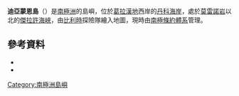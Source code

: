 {{Coord|64|2|S|61|17|W|source:GNIS|display=title}}

'''迪亞蒙恩島'''（{{lang-en|Diamonen Island}}）是[[南極洲|南極洲]]的島嶼，位於[[葛拉漢地|葛拉漢地]]西岸的[[丹科海岸|丹科海岸]]，處於[[莫雷諾岩|莫雷諾岩]]以北的[[傑拉許海峽|傑拉許海峽]]，由[[比利時|比利時]]探險隊繪入地圖，現時由[[南極條約體系|南極條約體系]]管理。

==參考資料==
*{{cite gnis | type = antarid | id = 3831| name = Diamonen Island| accessdate = 2012-01-19}}
*{{usgs-gazetteer|id=3831}}

{{DEFAULTSORT:Diamonen Island}}
[[Category:南極洲島嶼|Category:南極洲島嶼]]


{{DancoCoast-geo-stub}}